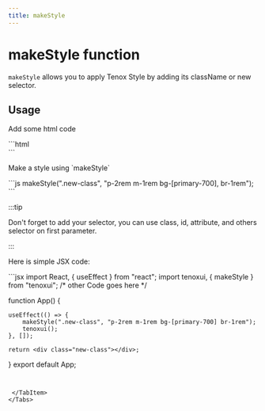 ---
title: makeStyle
---


# makeStyle function

`makeStyle` allows you to apply Tenox Style by adding its className or new selector.

## Usage

<Tabs>
  <TabItem value="html" label="HTML">
    <p>Add some html code</p>
    ```html
    <div class="new-class"></div>
    ```
  </TabItem>

  <TabItem value="js" label="JS">
<p>Make a style using `makeStyle`</p>
```js
makeStyle(".new-class", "p-2rem m-1rem bg-[primary-700], br-1rem");
```

:::tip

Don't forget to add your selector, you can use class, id, attribute, and others selector on first parameter.

:::

  </TabItem>
  <TabItem value="jsx" label="JSX">
    <p>Here is simple JSX code:</p>
```jsx
import React, { useEffect } from "react";
import tenoxui, { makeStyle } from "tenoxui";
/* other Code goes here */

function App() {

    useEffect(() => {
        makeStyle(".new-class", "p-2rem m-1rem bg-[primary-700] br-1rem");
        tenoxui();
    }, []);

    return <div class="new-class"></div>;

}
export default App;

```


 </TabItem>
</Tabs>
```

